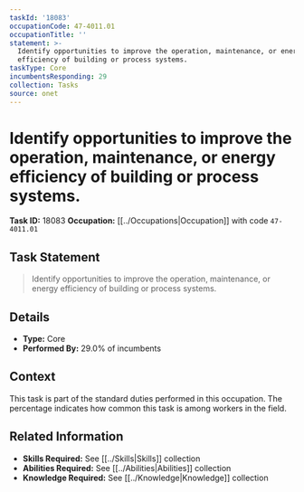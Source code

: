 ```yaml
---
taskId: '18083'
occupationCode: 47-4011.01
occupationTitle: ''
statement: >-
  Identify opportunities to improve the operation, maintenance, or energy
  efficiency of building or process systems.
taskType: Core
incumbentsResponding: 29
collection: Tasks
source: onet
---
```

# Identify opportunities to improve the operation, maintenance, or energy efficiency of building or process systems.

**Task ID:** 18083
**Occupation:** [[../Occupations|Occupation]] with code `47-4011.01`

## Task Statement

> Identify opportunities to improve the operation, maintenance, or energy efficiency of building or process systems.

## Details

- **Type:** Core
- **Performed By:** 29.0% of incumbents

## Context

This task is part of the standard duties performed in this occupation. The percentage indicates how common this task is among workers in the field.

## Related Information

- **Skills Required:** See [[../Skills|Skills]] collection
- **Abilities Required:** See [[../Abilities|Abilities]] collection
- **Knowledge Required:** See [[../Knowledge|Knowledge]] collection
